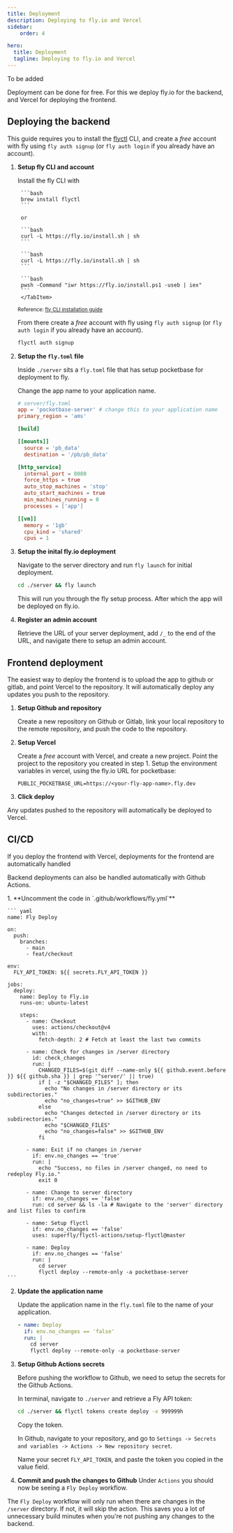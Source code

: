 ```yaml
---
title: Deployment
description: Deploying to fly.io and Vercel
sidebar: 
    order: 4

hero:
  title: Deployment
  tagline: Deploying to fly.io and Vercel
---
```




To be added

Deployment can be done for free. For this we deploy fly.io for the backend, and Vercel for deploying the frontend.

## Deploying the backend
This guide requires you to install the [flyctl](https://fly.io/docs/hands-on/install-flyctl/) CLI, and create a _free_ account with fly using `fly auth signup` (or `fly auth login` if you already have an account).

<Steps>

1. **Setup fly CLI and account**

    Install the fly CLI with

    <Tabs>
      <TabItem label="MacOS" >
        
        ```bash
        brew install flyctl
        ``` 

        or

        ```bash
        curl -L https://fly.io/install.sh | sh
        ```

      </TabItem>
      <TabItem label="Linux" >
        
        ```bash
        curl -L https://fly.io/install.sh | sh
        ```

      </TabItem>
      <TabItem label="Windows" >

        ```bash
        pwsh -Command "iwr https://fly.io/install.ps1 -useb | iex"
        ```
        </TabItem>
    </Tabs>

    <small>Reference: [fly CLI installation guide](https://fly.io/docs/flyctl/install/)</small>

    From there create a _free_ account with fly using `fly auth signup` (or `fly auth login` if you already have an account).
    ```bash
    flyctl auth signup
    ```

2. **Setup the `fly.toml` file**

    Inside `./server` sits a `fly.toml` file that has setup pocketbase for deployment to fly.

    Change the app name to your application name.
    ```toml {1-2}
    # server/fly.toml
    app = 'pocketbase-server' # change this to your application name
    primary_region = 'ams'

    [build]

    [[mounts]]
      source = 'pb_data'
      destination = '/pb/pb_data'

    [http_service]
      internal_port = 8080
      force_https = true
      auto_stop_machines = 'stop'
      auto_start_machines = true
      min_machines_running = 0
      processes = ['app']

    [[vm]]
      memory = '1gb'
      cpu_kind = 'shared'
      cpus = 1
    ```

3. **Setup the inital fly.io deployment**

    Navigate to the server directory and run `fly launch` for initial deployment.
    ```bash
    cd ./server && fly launch
    ```

    This will run you through the fly setup process. After which the app will be deployed on fly.io.

4. **Register an admin account**

    Retrieve the URL of your server deployment, add `/_` to the end of the URL, and navigate there to setup an admin account.
</Steps>

## Frontend deployment
The easiest way to deploy the frontend is to upload the app to github or gitlab, and point Vercel to the repository. It will automatically deploy any updates you push to the repository.

<Steps>

1. **Setup Github and repository**

    Create a new repository on Github or Gitlab, link your local repository to the remote repository, and push the code to the repository.

2. **Setup Vercel**

    Create a _free_ account with Vercel, and create a new project.
    Point the project to the repository you created in step 1. 
    Setup the environment variables in vercel, using the fly.io URL for pocketbase:
    ```
    PUBLIC_POCKETBASE_URL=https://<your-fly-app-name>.fly.dev
    ```

3. **Click deploy**
</Steps>
Any updates pushed to the repository will automatically be deployed to Vercel.



## CI/CD
If you deploy the frontend with Vercel, deployments for the frontend are automatically handled

Backend deployments can also be handled automatically with Github Actions.

<Steps>
1. **Uncomment the code in `.github/workflows/fly.yml`**

    ``` yaml
    name: Fly Deploy

    on:
      push:
        branches:
          - main
          - feat/checkout

    env:
      FLY_API_TOKEN: ${{ secrets.FLY_API_TOKEN }}

    jobs:
      deploy:
        name: Deploy to Fly.io
        runs-on: ubuntu-latest

        steps:
          - name: Checkout
            uses: actions/checkout@v4
            with:
              fetch-depth: 2 # Fetch at least the last two commits

          - name: Check for changes in /server directory
            id: check_changes
            run: |
              CHANGED_FILES=$(git diff --name-only ${{ github.event.before }} ${{ github.sha }} | grep '^server/' || true)
              if [ -z "$CHANGED_FILES" ]; then
                echo "No changes in /server directory or its subdirectories."
                echo "no_changes=true" >> $GITHUB_ENV
              else
                echo "Changes detected in /server directory or its subdirectories."
                echo "$CHANGED_FILES"
                echo "no_changes=false" >> $GITHUB_ENV
              fi

          - name: Exit if no changes in /server
            if: env.no_changes == 'true'
            run: |
              echo "Success, no files in /server changed, no need to redeploy Fly.io."
              exit 0

          - name: Change to server directory
            if: env.no_changes == 'false'
            run: cd server && ls -la # Navigate to the 'server' directory and list files to confirm

          - name: Setup flyctl
            if: env.no_changes == 'false'
            uses: superfly/flyctl-actions/setup-flyctl@master

          - name: Deploy
            if: env.no_changes == 'false'
            run: |
              cd server
              flyctl deploy --remote-only -a pocketbase-server
    ```


2. **Update the application name**

    Update the application name in the `fly.toml` file to the name of your application.

    ```yaml showLineNumbers startLineNumber=50 {5}
    - name: Deploy
      if: env.no_changes == 'false'
      run: |
        cd server
        flyctl deploy --remote-only -a pocketbase-server
    ```

3. **Setup Github Actions secrets**

    Before pushing the workflow to Github, we need to setup the secrets for the Github Actions.

    In terminal, navigate to `./server` and retrieve a Fly API token:
    ```bash
    cd ./server && flyctl tokens create deploy -x 999999h
    ```
    Copy the token.

    In Github, navigate to your repository, and go to `Settings -> Secrets and variables -> Actions -> New repository secret`.

    Name your secret `FLY_API_TOKEN`, and paste the token you copied in the value field.



4. **Commit and push the changes to Github**
  Under `Actions` you should now be seeing a `Fly Deploy` workflow.

</Steps>

The `Fly Deploy` workflow will only run when there are changes in the `/server` directory. If not, it will skip the action. This saves you a lot of unnecessary build minutes when you're not pushing any changes to the backend.




